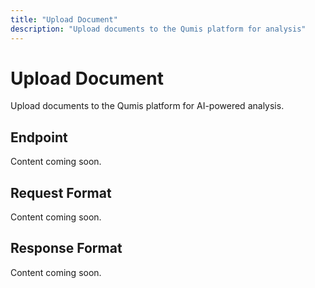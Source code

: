 ```yaml
---
title: "Upload Document"
description: "Upload documents to the Qumis platform for analysis"
---
```


# Upload Document

Upload documents to the Qumis platform for AI-powered analysis.

## Endpoint

Content coming soon.

## Request Format

Content coming soon.

## Response Format

Content coming soon.
